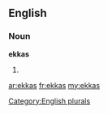 ==English==

===Noun===
'''ekkas'''

# {{plural of|[[ekka]]}}

[[Category:English plurals]]

[[ar:ekkas]]
[[fr:ekkas]]
[[my:ekkas]]